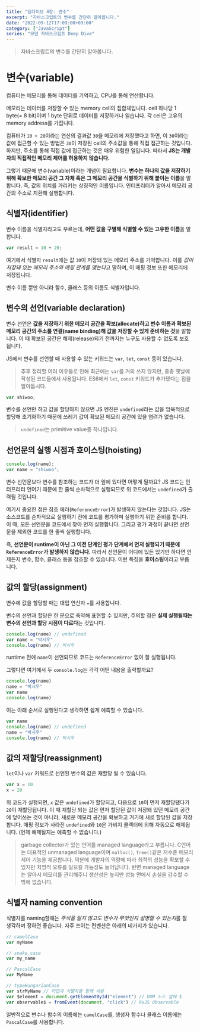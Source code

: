 ```yaml
---
title: "딥다이브 4장: 변수"
excerpt: "자바스크립트의 변수를 간단히 알아봅니다."
date: "2022-09-12T17:09:00+09:00"
category: ["JavaScript"]
series: "모던 자바스크립트 Deep Dive"
---
```


> 자바스크립트의 변수를 간단히 알아봅니다.

# 변수(variable)

컴퓨터는 메모리를 통해 데이터를 기억하고, CPU를 통해 연산합니다.

메모리는 데이터를 저장할 수 있는 memory cell의 집합체입니다. cell 하나당 1 byte(= 8 bit)이며 1 byte 단위로 데이터를 저장하거나 읽습니다. 각 cell은 고유의 memory address를 가집니다.

컴퓨터가 `10 + 20`이라는 연산의 결과값 `30`을 메모리에 저장했다고 하면, 이 `30`이라는 값에 접근할 수 있는 방법은 `30`이 저장된 cell의 주소값을 통해 직접 접근하는 것입니다. 하지만, 주소를 통해 직접 값에 접근하는 것은 매우 위험한 일입니다. 따라서 **JS는 개발자의 직접적인 메모리 제어를 허용하지 않습니다.**

그렇기 때문에 변수(variable)이라는 개념이 필요합니다. **변수는 하나의 값을 저장하기 위해 확보한 메모리 공간 그 자체 혹은 그 메모리 공간을 식별하기 위해 붙이는 이름**을 말합니다. 즉, 값의 위치를 가리키는 상징적인 이름입니다. 인터프리터가 알아서 메모리 공간의 주소로 치환해 실행합니다.

## 식별자(identifier)

변수 이름을 식별자라고도 부르는데, **어떤 값을 구별해 식별할 수 있는 고유한 이름**을 말합니다.

```JavaScript
var result = 10 + 20;
```

여기에서 식별자 `result`에는 값 `30`이 저장돼 있는 메모리 주소를 기억합니다. 이를 *값이 저장돼 있는 메모리 주소와 매핑 관계를 맺는다*고 말하며, 이 매핑 정보 또한 메모리에 저장됩니다.

변수 이름 뿐만 아니라 함수, 클래스 등의 이름도 식별자입니다.

## 변수의 선언(variable declaration)

변수 선언은 **값을 저장하기 위한 메모리 공간을 확보(allocate)하고 변수 이름과 확보된 메모리 공간의 주소를 연결(name binding)해 값을 저장할 수 있게 준비하는 것**을 말합니다. 이 때 확보된 공간은 해제(release)되기 전까지는 누구도 사용할 수 없도록 보호됩니다.

JS에서 변수를 선언할 때 사용할 수 있는 키워드는 `var`, `let`, `const` 등이 있습니다.

> 추후 정리할 여러 이유들로 인해 최근에는 `var`를 거의 쓰지 않지만, 종종 옛날에 작성된 코드들에서 사용됩니다. ES6에서 `let`, `const` 키워드가 추가됐다는 점을 알아둡시다.

```JavaScript
var shiwoo;
```

변수를 선언만 하고 값을 할당하지 않으면 JS 엔진은 `undefined`라는 값을 암묵적으로 할당해 초기화하기 때문에 쓰레기 값이 확보된 메모리 공간에 있을 염려가 없습니다.

> `undefined`는 primitive value중 하나입니다.

## 선언문의 실행 시점과 호이스팅(hoisting)

```JavaScript
console.log(name);
var name = "shiwoo";
```

변수 선언문보다 변수를 참조하는 코드가 더 앞에 있다면 어떻게 될까요? JS 코드는 인터프리터 언어기 때문에 한 줄씩 순차적으로 실행되므로 위 코드에서는 `undefined`가 출력될 것입니다.

여기서 중요한 점은 참조 에러(`ReferenceError`)가 발생하지 않는다는 것입니다. JS는 소스코드를 순차적으로 실행하기 전에 코드를 평가하며 실행하기 위한 준비를 합니다. 이 때, 모든 선언문을 코드에서 찾아 먼저 실행합니다. 그리고 평가 과정이 끝나면 선언문을 제외한 코드를 한 줄씩 실행합니다.

즉, **선언문이 runtime이 아닌 그 이전 단계인 평가 단계에서 먼저 실행되기 때문에 `ReferenceError`가 발생하지 않습니다.** 따라서 선언문이 어디에 있든 있기만 하다면 언제든지 변수, 함수, 클래스 등을 참조할 수 있습니다. 이런 특징을 **호이스팅**이라고 부릅니다.

## 값의 할당(assignment)

변수에 값을 할당할 때는 대입 연산자 `=`를 사용합니다.

변수의 선언과 할당은 한 문으로 축약해 표현할 수 있지만, 주의할 점은 **실제 실행될때는 변수의 선언과 할당 시점이 다르다**는 것입니다.

```js
console.log(name) // undefined
var name = "박시우"
console.log(name) // 박시우
```

runtime 전에 `name`이 선언되므로 코드는 `ReferenceError` 없이 잘 실행됩니다.

그렇다면 여기에서 두 `console.log`는 각각 어떤 내용을 출력할까요?

```js
console.log(name)
name = "박시우"
var name
console.log(name)
```

이는 아래 순서로 실행된다고 생각하면 쉽게 예측할 수 있습니다.

```js
var name
console.log(name) // undefined
name = "박시우"
console.log(name) // 박시우
```

## 값의 재할당(reassignment)

`let`이나 `var` 키워드로 선언된 변수의 값은 재할당 될 수 있습니다.

```js
var x = 10
x = 20
```

위 코드가 실행되면, `x` 값은 `undefined`가 할당되고, 다음으로 `10`이 먼저 재할당됐다가 `20`이 재할당됩니다. 이 때 재할당 되는 값은 먼저 할당된 값이 저장돼 있던 메모리 공간에 덮어쓰는 것이 아니라, 새로운 메모리 공간을 확보하고 거기에 새로 할당된 값을 저장합니다. 매핑 정보가 사라진 `undefined`와 `10`은 가비지 콜렉터에 의해 자동으로 해제됩니다. (언제 해제될지는 예측할 수 없습니다.)

> garbage collector가 있는 언어를 managed language라고 부릅니다. C언어는 대표적인 unmanaged language이며 `malloc()`, `free()`같은 저수준 메모리 제어 기능을 제공합니다. 덕분에 개발자의 역량에 따라 최적의 성능을 확보할 수 있지만 치명적 오류를 일으킬 가능성도 늘어납니다. 반면 managed language는 알아서 메모리를 관리해주니 생산성은 높지만 성능 면에서 손실을 감수할 수밖에 없습니다.

## 식별자 naming convention

식별자를 naming할때는 *주석을 달지 않고도 변수가 무엇인지 설명할 수 있는지*를 잘 생각하며 정하면 좋습니다. 자주 쓰이는 컨벤션은 아래의 네가지가 있습니다.

```js
// camelCase
var myName

// snake_case
var my_name

// PascalCase
var MyName

// typeHungarianCase
var strMyName // 타입과 식별자를 함께 사용
var $element = document.getElementById("element") // DOM 노드 앞에 $
var observable$ = fromEvent(document, "click") // RxJS Observable
```

일반적으로 변수나 함수의 이름에는 `camelCase`를, 생성자 함수나 클래스 이름에는 `PascalCase`를 사용합니다.
